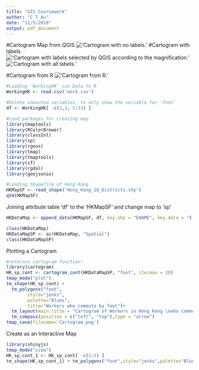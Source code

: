 ```yaml
---
title: "GIS Coursework"
author: "C T Au"
date: "11/5/2018"
output: pdf_document
---
```


#Cartogram Map from QGIS
!['Cartogram with no labels.'](Layout 2a.jpg)
#Cartogram with labels
!['Cartogram with labels selected by QGIS according to the magnification.'](Layout 1.png)
!['Cartogram with all labels.'](Layout 2.jpg)

#Cartogram from R
!['Cartogram from R.'](Cartogram.png)

```r
#Loading 'WorkingHK' csv Data to R
WorkingHK <- read.csv('work.csv')

#Delete unwanted variables, to only show the variable for 'foot'
df <- WorkingHK[ -c(2,3, 5:13) ]
```

```r

#Load packages for creating map
library(maptools)
library(RColorBrewer)
library(classInt)
library(sp)
library(rgeos)
library(tmap)
library(tmaptools)
library(sf)
library(rgdal)
library(geojsonio)

#Loading Shapefile of Hong Kong 
HKMapSF <- read_shape('Hong_Kong_18_Districts.shp')
qtm(HKMapSF)
```

Joining attribute table 'df' to the 'HKMapSF' and change map to 'sp'
```r
HKDataMap <- append_data(HKMapSF, df, key.shp = "ENAME", key.data = "X...district", ignore.duplicates = TRUE)

class(HKDataMap)
HKDataMapSP <- as(HKDataMap, "Spatial")
class(HKDataMapSP)

```

Plotting a Cartogram
```r
#refernce cartogram function!
library(cartogram)
HK_sp_cont <- cartogram_cont(HKDataMapSP, "foot", itermax = 20)
tmap_mode("plot")
tm_shape(HK_sp_cont) + 
  tm_polygons("foot", 
        style="jenks",
        palette="Blues",
        title="Workers who commute by foot")+
  tm_layout(main.title = "Cartogram of Workers in Hong Kong \nwho commute by foot in 2016", main.title.position= "center", main.title.size = 1, legend.outside = TRUE, legend.outside.position = c("right", "bottom")) +
  tm_compass(position = c("left", "top"),type = "arrow")
tmap_save(filename='Cartogram.png')

```


Create as an Interactive Map
```r
library(shinyjs)
tmap_mode("view")
HK_sp_cont_1 <- HK_sp_cont[ -c(1:2) ]
tm_shape(HK_sp_cont_1) + tm_polygons("foot",style="jenks",palette="Blues",midpoint=NA, title="Cartogram of Hong Kong's \nworkers who commute by foot in 2016", alpha=0.75)
```
